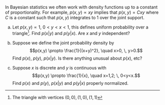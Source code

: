 In Bayesian statistics we often work with density functions up to a constant of proportionality.
For example, $p(x,y) \propto xy$ implies that $p(x,y) = Cxy$ where $C$ is a constant such that $p(x,y)$ integrates to 1 over the joint support.

(a) Let $p(x,y) \propto 1$, $0 < y < x <1$, this defines uniform probability over a triangle^[The triangle with vertices $(0,0), (1,0), (1,1)$]. Find $p(x|y)$ and $p(y|x)$. Are $x$ and $y$ independent?

(b) Suppose we define the joint probability density by $$p(x,y) \propto \frac{1}{(x+y)^2}, \quad x>0, \, y>0.$$ Find $p(x)$, $p(y)$, $p(x|y)$. Is there anything unusual about $p(x)$, etc?

(c) Suppose $x$ is discrete and $y$ is continuous with $$p(x,y) \propto \frac{1}{x}, \quad x=1,2; \, 0<y<x.$$ Find $p(x)$ and $p(y)$, $p(x|y)$ and $p(y|x)$ properly normalized.
